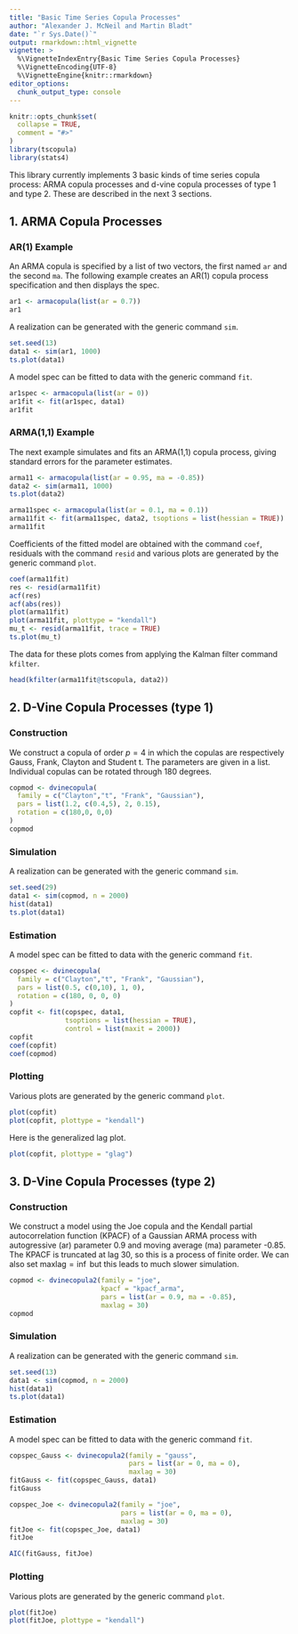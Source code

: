 ```yaml
---
title: "Basic Time Series Copula Processes"
author: "Alexander J. McNeil and Martin Bladt"
date: "`r Sys.Date()`"
output: rmarkdown::html_vignette
vignette: >
  %\VignetteIndexEntry{Basic Time Series Copula Processes}
  %\VignetteEncoding{UTF-8}
  %\VignetteEngine{knitr::rmarkdown}
editor_options: 
  chunk_output_type: console
---
```


```r
knitr::opts_chunk$set(
  collapse = TRUE,
  comment = "#>"
)
library(tscopula)
library(stats4)
```
This library currently implements 3 basic kinds of time series copula process: ARMA copula processes and d-vine copula processes of type 1 and type 2. These are described in the next 3 sections.

## 1. ARMA Copula Processes

### AR(1) Example
An ARMA copula is specified by a list of two vectors, the first named `ar` and the second `ma`. The following example creates an AR(1) copula process specification and then displays the spec.

```r
ar1 <- armacopula(list(ar = 0.7))
ar1
```

A realization can be generated with the generic command `sim`.

```r
set.seed(13)
data1 <- sim(ar1, 1000)
ts.plot(data1)
```

A model spec can be fitted to data with the generic command `fit`.

```r
ar1spec <- armacopula(list(ar = 0))
ar1fit <- fit(ar1spec, data1)
ar1fit
```

### ARMA(1,1) Example

The next example simulates and fits an ARMA(1,1) copula process, giving standard errors for the parameter estimates.

```r
arma11 <- armacopula(list(ar = 0.95, ma = -0.85))
data2 <- sim(arma11, 1000)
ts.plot(data2)

arma11spec <- armacopula(list(ar = 0.1, ma = 0.1))
arma11fit <- fit(arma11spec, data2, tsoptions = list(hessian = TRUE))
arma11fit
```

Coefficients of the fitted model are obtained with the command `coef`, residuals with the command `resid` and various plots are generated by the generic command `plot`. 

```r
coef(arma11fit)
res <- resid(arma11fit)
acf(res)
acf(abs(res))
plot(arma11fit)
plot(arma11fit, plottype = "kendall")
mu_t <- resid(arma11fit, trace = TRUE)
ts.plot(mu_t)
```

The data for these plots comes from applying the Kalman filter command `kfilter`.
```r
head(kfilter(arma11fit@tscopula, data2))
```

## 2. D-Vine Copula Processes (type 1)

### Construction

We construct a copula of order $p = 4$ in which the copulas are respectively Gauss, Frank, Clayton and Student t. The parameters are given in a list. Individual copulas can be rotated through 180 degrees.

```r
copmod <- dvinecopula(
  family = c("Clayton","t", "Frank", "Gaussian"),
  pars = list(1.2, c(0.4,5), 2, 0.15),
  rotation = c(180,0, 0,0)
)
copmod
```

### Simulation

A realization can be generated with the generic command `sim`.

```r
set.seed(29)
data1 <- sim(copmod, n = 2000)
hist(data1)
ts.plot(data1)
```

### Estimation 

A model spec can be fitted to data with the generic command `fit`.

```r
copspec <- dvinecopula(
  family = c("Clayton","t", "Frank", "Gaussian"),
  pars = list(0.5, c(0,10), 1, 0),
  rotation = c(180, 0, 0, 0)
)
copfit <- fit(copspec, data1, 
              tsoptions = list(hessian = TRUE),
              control = list(maxit = 2000))
copfit
coef(copfit)
coef(copmod)
```

### Plotting

Various plots are generated by the generic command `plot`. 

```r
plot(copfit)
plot(copfit, plottype = "kendall")
```

Here is the generalized lag plot.

```r
plot(copfit, plottype = "glag")
```

## 3. D-Vine Copula Processes (type 2)

### Construction

We construct a model using the Joe copula and the Kendall partial autocorrelation function (KPACF) of a Gaussian ARMA process with autogressive (ar) parameter 0.9 and moving average (ma) parameter -0.85. The KPACF is truncated at lag 30, so this is a process of finite order. We can also set $\text{maxlag} = \inf$ but this leads to much slower simulation.

```r
copmod <- dvinecopula2(family = "joe",
                       kpacf = "kpacf_arma",
                       pars = list(ar = 0.9, ma = -0.85),
                       maxlag = 30)
copmod
```

### Simulation

A realization can be generated with the generic command `sim`.

```r
set.seed(13)
data1 <- sim(copmod, n = 2000)
hist(data1)
ts.plot(data1)
```

### Estimation 

A model spec can be fitted to data with the generic command `fit`.

```r
copspec_Gauss <- dvinecopula2(family = "gauss",
                              pars = list(ar = 0, ma = 0),
                              maxlag = 30)
fitGauss <- fit(copspec_Gauss, data1)
fitGauss

copspec_Joe <- dvinecopula2(family = "joe",
                            pars = list(ar = 0, ma = 0),
                            maxlag = 30)
fitJoe <- fit(copspec_Joe, data1)
fitJoe

AIC(fitGauss, fitJoe)
```

### Plotting

Various plots are generated by the generic command `plot`. 

```r
plot(fitJoe)
plot(fitJoe, plottype = "kendall")
```
